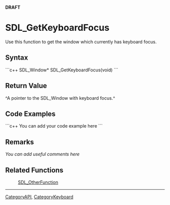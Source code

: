 <!-- pragma section-numbers off -->
<!-- pragma disable-camelcase -->
'''DRAFT'''

= SDL_GetKeyboardFocus =
Use this function to get the window which currently has keyboard focus.


== Syntax ==
```c++
SDL_Window* SDL_GetKeyboardFocus(void)
```

== Return Value ==
^A pointer to the SDL_Window with keyboard focus.^

== Code Examples ==
```c++
You can add your code example here
```

== Remarks ==
''You can add useful comments here''

== Related Functions ==
:[[SDL_OtherFunction]]

----
[[CategoryAPI]], [[CategoryKeyboard]]
